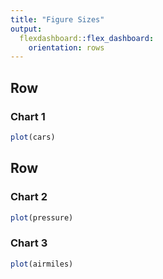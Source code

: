 ```yaml
---
title: "Figure Sizes"
output: 
  flexdashboard::flex_dashboard:
    orientation: rows
---
```


Row
-------------------------------------

### Chart 1

```r
plot(cars)
```

Row
-------------------------------------
    
### Chart 2
    
```r
plot(pressure)
```
    
### Chart 3

```r
plot(airmiles)
```